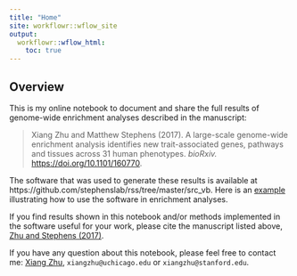 ```yaml
---
title: "Home"
site: workflowr::wflow_site
output:
  workflowr::wflow_html:
    toc: true
---
```


## Overview

This is my online notebook to document and share the full results
of genome-wide enrichment analyses described in the manuscript:

> Xiang Zhu and Matthew Stephens (2017). A large-scale genome-wide enrichment analysis identifies new trait-associated genes, pathways and tissues across 31 human phenotypes. *bioRxiv.* [https://doi.org/10.1101/160770](https://doi.org/10.1101/160770).

The software that was used to generate these results is available at
https://github.com/stephenslab/rss/tree/master/src_vb.
Here is an [example](http://stephenslab.github.io/rss/Example-5)
illustrating how to use the software in enrichment analyses.

If you find results shown in this notebook and/or
methods implemented in the software useful for your work,
please cite the manuscript listed above, [Zhu and Stephens (2017)](https://doi.org/10.1101/160770).

If you have any question about this notebook, please feel free to contact me:
[Xiang Zhu](https://github.com/xiangzhu), `xiangzhu@uchicago.edu` or `xiangzhu@stanford.edu`.
